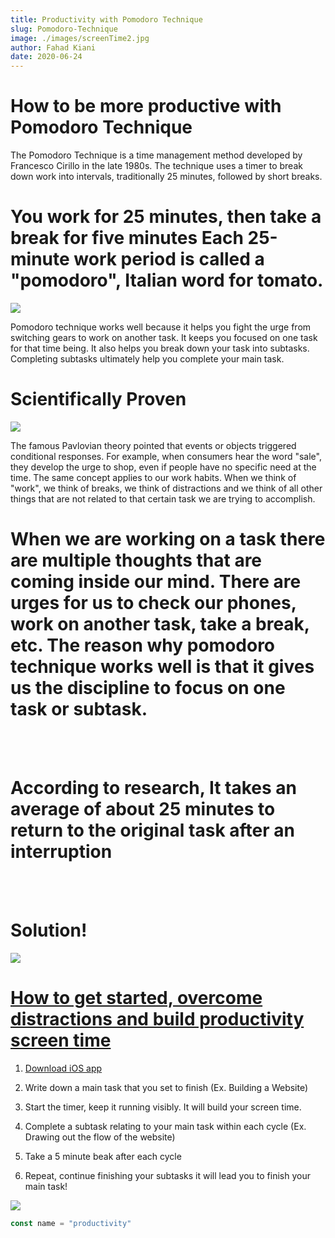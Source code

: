 ```yaml
---
title: Productivity with Pomodoro Technique 
slug: Pomodoro-Technique
image: ./images/screenTime2.jpg
author: Fahad Kiani 
date: 2020-06-24
---
```



<h1>How to be more productive with Pomodoro Technique</h1>

The Pomodoro Technique is a time management method developed by Francesco Cirillo in the late 1980s. The technique uses a timer to break down work into intervals, traditionally 25 minutes, followed by short breaks. 


# You work for 25 minutes, then take a break for five minutes Each 25-minute work period is called a "pomodoro", Italian word for tomato.


<div className="post-image">

![](./images/pomodoro.jpg)

</div>

 Pomodoro technique works well because it helps you fight the urge from switching gears to work on another task. It keeps you focused on one task for that time being. It also helps you break down your task into subtasks. Completing subtasks ultimately help you complete your main task.

<h1>Scientifically Proven </h1>

<div className="post-image">

![](./images/pavlov.jpg)

</div>

The famous Pavlovian theory pointed that events or objects triggered conditional responses. For example, when consumers hear the word "sale", they develop the urge to shop, even if people have no specific need at the time. The same concept applies to our work habits. When we think of "work", we think of breaks, we think of distractions and we think of all other things that are not related to that certain task we are trying to accomplish.  

# When we are working on a task there are multiple thoughts that are coming inside our mind. There are urges for us to check our phones, work on another task, take a break, etc. The reason why pomodoro technique works well is that it gives us the discipline to focus on one task or subtask. 


<br></br>

# According to research, It takes an average of about 25 minutes to return to the original task after an interruption

<br></br>

<h1>Solution!</h1>

<div className="post-image">

![](./images/technique.jpg)

</div>


<h1 style="text-decoration: underline;"> How to get started, overcome distractions and build productivity screen time </h1>

<p style="text-align: center; padding: 0;">

1) <a href="https://apps.apple.com/us/app/focus-keeper-time-management/id867374917" target="_blank"> Download iOS app</a>

2) Write down a main task that you set to finish (Ex. Building a Website)

2) Start the timer, keep it running visibly. It will build your screen time.  

3) Complete a subtask relating to your main task within each cycle (Ex. Drawing out the flow of the website)

4) Take a 5 minute beak after each cycle

5) Repeat, continue finishing your subtasks it will lead you to finish your main task! 

</p>

<div className="post-image">

![](./images/houses.jpg)

</div>

<div className="code">


```javascript
const name = "productivity"
```

</div>

<Counter/>